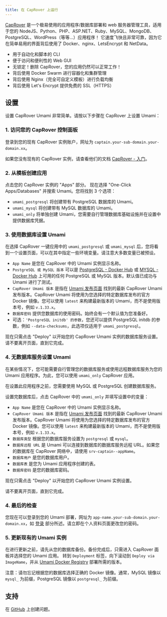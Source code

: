 ```yaml
---
title: 在 CapRover 上运行
---
```


[CapRover](https://caprover.com) 是一个极易使用的应用程序/数据库部署和 web 服务器管理工具，适用于您的 NodeJS、Python、PHP、ASP.NET、Ruby、MySQL、MongoDB、PostgreSQL、WordPress（等等…）应用程序！
它速度飞快且非常可靠，因为它在简单易用的界面背后使用了 Docker、nginx、LetsEncrypt 和 NetData。

- 用于自动化和脚本的 CLI
- 便于访问和便利性的 Web GUI
- 无锁定！删除 CapRover，您的应用仍然可以正常工作！
- 背后使用 Docker Swarm 进行容器化和集群管理
- 背后使用 Nginx（完全可自定义模板）进行负载均衡
- 背后使用 Let's Encrypt 提供免费的 SSL（HTTPS）

## 设置

设置 CapRover Umami 非常简单。请按以下步骤在 CapRover 上设置 Umami：

### 1. 访问您的 CapRover 控制面板

登录到您的现有 CapRover 实例账户，网址为 `captain.your-sub-domain.your-domain.xx`。

如果您没有现有的 CapRover 实例，请查看他们的文档 [CapRover - 入门](https://caprover.com/docs/get-started.html)。

### 2. 从模板创建应用

点击您的 CapRover 实例的 "Apps" 部分。
现在选择 "One-Click Apps/Databases" 并搜索 Umami。您将找到 3 个选项：

- `umami_postgresql` 将创建带有 PostgreSQL 数据库的 Umami。
- `umami_mysql` 将创建带有 MySQL 数据库的 Umami。
- `umami_only` 将单独创建 Umami，您需要自行管理数据库基础设施并在设置中提供数据库凭据。

### 3. 使用数据库设置 Umami

在选择 CapRover 一键应用中的 `umami_postgresql` 或 `umami_mysql` 后，您将看到一个设置页面，可以在其中指定一些环境变量。请注意大多数变量已被预设。

- `App Name` 是您在 CapRover 中的 Umami 实例显示名称。
- `PostgreSQL 或 MySQL 版本` 可以是 [PostgreSQL - Docker Hub](https://hub.docker.com/_/postgres) 或 [MYSQL - Docker Hub](https://hub.docker.com/_/mysql) 上可用的任何 PostgreSQL 或 MySQL 版本。默认值已成功与 Umami 进行了测试。
- `CapRover Umami 版本` 是指在 [Umami 发布页面](https://github.com/umami-software/umami/releases) 找到的最新 CapRover Umami 发布版本。CapRover Umami 将使用为您选择的特定数据库发布的官方 Docker 镜像。您可以使用 `latest` 来构建最新版本的 Umami，而不是使用版本号，例如 `v.1.33.x`。
- `数据库密码` 提供您数据库的使用密码。始终会有一个默认值为您准备好。
- 可选：`'PostgreSQL initdb' 的参数`，您还可以提供 PostgreSQL initdb 的参数，例如 `--data-checksums`，此选项仅适用于 `umami_postgresql`。

现在只需点击 "Deploy" 以开始您的 CapRover Umami 实例的数据库服务设置。
请不要离开页面，直到它完成。

### 4. 无数据库服务设置 Umami

在某些情况下，您可能需要自行管理您的数据库服务或使用远程数据库服务为您的 Umami 应用程序。为此，您可以使用 `umami_only` CapRover 应用。

在设置此应用程序之前，您需要使用 MySQL 或 PostgreSQL 创建数据库服务。

设置完数据库后，点击 CapRover 中的 `umami_only` 并填写设置中的变量：

- `App Name` 是您在 CapRover 中的 Umami 实例显示名称。
- `CapRover Umami 版本` 是指在 [Umami 发布页面](https://github.com/umami-software/umami/releases) 找到的最新 CapRover Umami 发布版本。CapRover Umami 将使用为您选择的特定数据库发布的官方 Docker 镜像。您可以使用 `latest` 来构建最新版本的 Umami，而不是使用版本号，例如 `v.1.33.x`。
- `数据库类型` 根据您的数据库服务设置为 `postgresql` 或 `mysql`。
- `数据库远程 URL` 是 Umami 可以连接到数据库的数据库服务远程 URL。如果您的数据库在 CapRover 网络中，请使用 `srv-captain--appName`。
- `数据库用户` 是您的数据库用户。
- `数据库表` 是您为 Umami 应用程序创建的表。
- `数据库密码` 是您的数据库密码。

现在只需点击 "Deploy" 以开始您的 CapRover Umami 实例设置。

请不要离开页面，直到它完成。

### 4. 最后的检查

您现在可以登录到您的 Umami 部署，网址为 `app-name.your-sub-domain.your-domain.xx`，如 [登录](/docs/login) 部分所述。请立即在个人资料页面更改您的密码。

### 5. 更新现有的 Umami 实例

在进行更新之前，请先从您的数据库备份。备份完成后，只需进入 CapRover 面板并选择您的 Umami 应用。
转到 `Deployment` 标签，向下滚动到 `Deploy via ImageName`，并从 [Umami Docker Registry](https://github.com/umami-software/umami/pkgs/container/umami) 部署所需的版本。

注意：请勿忘记根据您的数据库选择正确的 Docker 镜像。通常，MySQL 镜像以 `mysql_` 为前缀，PostgreSQL 镜像以 `postgresql_` 为前缀。

## 支持

在 [GitHub](https://github.com/caprover/one-click-apps/issues) 上创建问题。